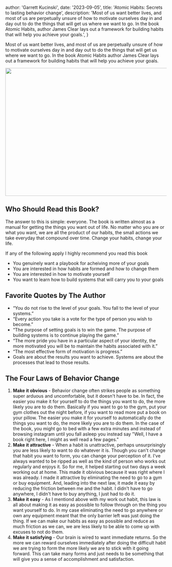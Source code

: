 
  author: 'Garrett Kucinski',
  date: '2023-09-05',
  title: 'Atomic Habits: Secrets to lasting behavior change',
  description:
    'Most of us want better lives, and most of us are perpetually unsure of how to motivate ourselves day in and day out to do the things that will get us where we want to go. In the book Atomic Habits, author James Clear lays out a framework for building habits that will help you achieve your goals.',
}


Most of us want better lives, and most of us are perpetually unsure of how to motivate ourselves day in and day out to do the things that will get us where we want to go. In the book Atomic Habits author James Clear lays out a framework for building habits that will help you achieve your goals.

<Image src="https://fakeimg.pl/600x400?text=Atomic+Habits+Video" width="600" height="400" alt="" />

## Who Should Read this Book?
The answer to this is simple: everyone. The book is written almost as a manual for getting the things you want out of life. No matter who you are or what you want, we are all the product of our habits, the small actions we take everyday that compound over time. Change your habits, change your life.

If any of the following apply I highly recommend you read this book
- You genuinely want a playbook for acheiving more of your goals
- You are interested in how habits are formed and how to change them
- You are interested in how to motivate yourself
- You want to learn how to build systems that will carry you to your goals

## Favorite Quotes by The Author
- “You do not rise to the level of your goals. You fall to the level of your systems.”
- “Every action you take is a vote for the type of person you wish to become.”
- “The purpose of setting goals is to win the game. The purpose of building systems is to continue playing the game.”
- “The more pride you have in a particular aspect of your identity, the more motivated you will be to maintain the habits associated with it.”
- “The most effective form of motivation is progress.”
- Goals are about the results you want to achieve. Systems are about the processes that lead to those results.

## The Four Laws of Behavior Change
1.  **Make it obvious** -
Behavior change often strikes people as something super arduous and uncomfortable, but it doesn't have to be. In fact, the easier you make it for yourself to do the things you want to do, the more likely you are to do them. Basically if you want to go to the gym, put your gym clothes out the night before, if you want to read more put a book on your pillow. The easier you make it for yourself to automatically do the things you want to do, the more likely you are to do them. In the case of the book, you might go to bed with a few extra minutes and instead of browsing instagram until you fall asleep you instead say "Well, I have a book right here, I might as well read a few pages." 
2. **Make it attractive** - When a habit is unattractive, perhaps unsurprisingly you are less likely to want to do whatever it is. Though you can't change that habit you want to form, you can change your perception of it. I've always wanted to be ripped as well as the kind of person who works out regularly and enjoys it. So for me, it helped starting out two days a week working out at home. This made it obivious because it was right where I was already. I made it attractive by eliminating the need to go to a gym or buy equipment. And, leading into the next law, it made it easy by reducing the friction between me and the habit. I didn't have to go anywhere, I didn't have to buy anything, I just had to do it.
3. **Make it easy** - As I mentiond above with my work out habit, this law is all about making it as easy as possible to follow through on the thing you want yourself to do. In my case eliminating the need to go anywhere or own any equipment meant that the only barrier left was just doing the thing. If we can make our habits as easy as possible and reduce as much friction as we can, we are less likely to be able to come up with excuses to not do them.
4. **Make it satisfying** - Our brain is wired to want immediate returns. So the more we can reward ourselves immediately after doing the difficult habit we are trying to form the more likely we are to stick with it going forward. This can take many forms and just needs to be something that will give you a sense of accomplishment and satisfaction.
